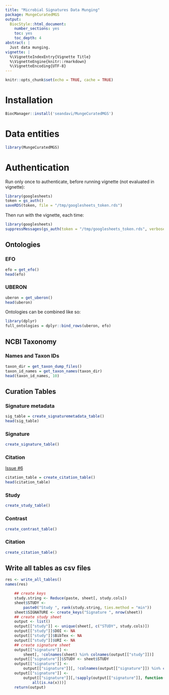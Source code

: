 ```yaml
---
title: "Microbial Signatures Data Munging"
package: MungeCuratedMGS
output:
  BiocStyle::html_document:
    number_sections: yes
    toc: yes
    toc_depth: 4
abstract: |
  Just data munging.
vignette: |
  %\VignetteIndexEntry{Vignette Title}
  %\VignetteEngine{knitr::rmarkdown}
  %\VignetteEncoding{UTF-8}
---
```


```r
knitr::opts_chunk$set(echo = TRUE, cache = TRUE)
```

# Installation

```r
BiocManager::install('seandavi/MungeCuratedMGS')
```

# Data entities

```r
library(MungeCuratedMGS)
```

# Authentication

Run only once to authenticate, before running vignette (not evaluated in vignette):
```r
library(googlesheets)
token = gs_auth()
saveRDS(token, file = "/tmp/googlesheets_token.rds")
```

Then run with the vignette, each time:
```r
library(googlesheets)
suppressMessages(gs_auth(token = "/tmp/googlesheets_token.rds", verbose = FALSE))
```


## Ontologies

### EFO

```r
efo = get_efo()
head(efo)
```

### UBERON

```r
uberon = get_uberon()
head(uberon)
```

Ontologies can be combined like so:

```r
library(dplyr)
full_ontologies = dplyr::bind_rows(uberon, efo)
```

## NCBI Taxonomy

### Names and Taxon IDs

```r
taxon_dir = get_taxon_dump_files()
taxon_id_names = get_taxon_names(taxon_dir)
head(taxon_id_names, 10)
```

## Curation Tables

### Signature metadata

```r
sig_table = create_signaturemetadata_table()
head(sig_table)
```

### Signature

```r
create_signature_table()
```

### Citation

[Issue #6](https://github.com/seandavi/MungeCuratedMGS/issues/6)

```r
citation_table = create_citation_table()
head(citation_table)
```

### Study

```r
create_study_table()
```

### Contrast

```r
create_contrast_table()
```

### Citation

```r
create_citation_table()
```

## Write all tables as csv files

```r
res <- write_all_tables()
names(res)
```

```r
    ## create keys
    study.string <- Reduce(paste, sheet[, study.cols])
    sheet$STUDY <-
        paste0("Study ", rank(study.string, ties.method = "min"))
    sheet$SIGNATURE <- create_keys("Signature ", nrow(sheet))
    ## create study sheet
    output <- list()
    output[["study"]] <- unique(sheet[, c("STUDY", study.cols)])
    output[["study"]]$DOI <- NA
    output[["study"]]$BibTex <- NA
    output[["study"]]$URI <- NA
    ## create signature sheet
    output[["signature"]] <-
        sheet[, !colnames(sheet) %in% colnames(output[["study"]])]
    output[["signature"]]$STUDY <- sheet$STUDY
    output[["signature"]] <-
        output[["signature"]][, !colnames(output[["signature"]]) %in% c("Dropbox", "PubMed")]
    output[["signature"]] <-
        output[["signature"]][,!sapply(output[["signature"]], function(x)
            all(is.na(x)))]
    return(output)
```

